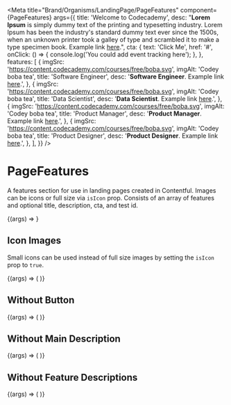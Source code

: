 
<Meta
  title="Brand/Organisms/LandingPage/PageFeatures"
  component={PageFeatures}
  args={{
    title: 'Welcome to Codecademy',
    desc:
      "**Lorem Ipsum** is simply dummy text of the printing and typesetting industry. Lorem Ipsum has been the industry's standard dummy text ever since the 1500s, when an unknown printer took a galley of type and scrambled it to make a type specimen book. Example link [here](#).",
    cta: {
      text: 'Click Me',
      href: '#',
      onClick: () => {
        console.log('You could add event tracking here');
      },
    },
    features: [
      {
        imgSrc: 'https://content.codecademy.com/courses/free/boba.svg',
        imgAlt: 'Codey boba tea',
        title: 'Software Engineer',
        desc: '**Software Engineer**. Example link [here](#).',
      },
      {
        imgSrc: 'https://content.codecademy.com/courses/free/boba.svg',
        imgAlt: 'Codey boba tea',
        title: 'Data Scientist',
        desc: '**Data Scientist**. Example link [here](#).',
      },
      {
        imgSrc: 'https://content.codecademy.com/courses/free/boba.svg',
        imgAlt: 'Codey boba tea',
        title: 'Product Manager',
        desc: '**Product Manager**. Example link [here](#).',
      },
      {
        imgSrc: 'https://content.codecademy.com/courses/free/boba.svg',
        imgAlt: 'Codey boba tea',
        title: 'Product Designer',
        desc: '**Product Designer**. Example link [here](#).',
      },
    ],
  }}
/>

# PageFeatures

<StoryStatus status="volatile" />

A features section for use in landing pages created in Contentful. Images can be icons or full size via `isIcon` prop. Consists of an array of features and optional title, description, cta, and test id.

<Canvas>
  <Story name="WithImages">{(args) => <PageFeatures {...args} />}</Story>
</Canvas>

<Props story="WithImages" of={PageFeatures} />

## Icon Images

Small icons can be used instead of full size images by setting the `isIcon` prop to `true`.

<Canvas>
  <Story name="WithIcons">
    {(args) => (
      <PageFeatures
        {...args}
        isIcon
        features={[
          {
            imgSrc: 'https://content.codecademy.com/courses/free/boba.svg',
            imgAlt: 'Codey boba tea',
            title: 'Software Engineer',
            desc: '**Software Engineer**. Example link [here](#).',
          },
          {
            imgSrc: 'https://content.codecademy.com/courses/free/boba.svg',
            imgAlt: 'Codey boba tea',
            title: 'Data Scientist',
            desc: '**Data Scientist**. Example link [here](#).',
          },
          {
            imgSrc: 'https://content.codecademy.com/courses/free/boba.svg',
            imgAlt: 'Codey boba tea',
            title: 'Product Manager',
            desc: '**Product Manager**. Example link [here](#).',
          },
          {
            imgSrc: 'https://content.codecademy.com/courses/free/boba.svg',
            imgAlt: 'Codey boba tea',
            title: 'Product Designer',
            desc: '**Product Designer**. Example link [here](#).',
          },
        ]}
      />
    )}
  </Story>
</Canvas>

## Without Button

<Canvas>
  <Story name="WithoutButton">
    {(args) => (
      <PageFeatures
        {...args}
        cta={undefined}
        features={[
          {
            imgSrc: 'https://content.codecademy.com/courses/free/boba.svg',
            imgAlt: 'Codey boba tea',
            title: 'Software Engineer',
            desc: '**Software Engineer**. Example link [here](#).',
          },
          {
            imgSrc: 'https://content.codecademy.com/courses/free/boba.svg',
            imgAlt: 'Codey boba tea',
            title: 'Data Scientist',
            desc: '**Data Scientist**. Example link [here](#).',
          },
          {
            imgSrc: 'https://content.codecademy.com/courses/free/boba.svg',
            imgAlt: 'Codey boba tea',
            title: 'Product Manager',
            desc: '**Product Manager**. Example link [here](#).',
          },
        ]}
      />
    )}
  </Story>
</Canvas>

## Without Main Description

<Canvas>
  <Story name="WithoutMainDescription">
    {(args) => (
      <PageFeatures
        {...args}
        isIcon={false}
        desc={false}
        cta={undefined}
        features={[
          {
            imgSrc: 'https://content.codecademy.com/courses/free/boba.svg',
            imgAlt: 'Codey boba tea',
            title: 'Software Engineer',
            desc: '**Software Engineer**. Example link [here](#).',
          },
          {
            imgSrc: 'https://content.codecademy.com/courses/free/boba.svg',
            imgAlt: 'Codey boba tea',
            title: 'Data Scientist',
            desc: '**Data Scientist**. Example link [here](#).',
          },
        ]}
      />
    )}
  </Story>
</Canvas>

## Without Feature Descriptions

<Canvas>
  <Story name="WithoutSubDescriptions">
    {(args) => (
      <PageFeatures
        {...args}
        isIcon
        cta={undefined}
        features={[
          {
            imgSrc: 'https://content.codecademy.com/courses/free/boba.svg',
            imgAlt: 'Codey boba tea',
            title: 'Software Engineer',
          },
          {
            imgSrc: 'https://content.codecademy.com/courses/free/boba.svg',
            imgAlt: 'Codey boba tea',
            title: 'Data Scientist',
          },
          {
            imgSrc: 'https://content.codecademy.com/courses/free/boba.svg',
            imgAlt: 'Codey boba tea',
            title: 'Product Manager',
          },
        ]}
      />
    )}
  </Story>
</Canvas>
